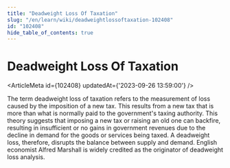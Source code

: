```yaml
---
title: "Deadweight Loss Of Taxation"
slug: "/en/learn/wiki/deadweightlossoftaxation-102408"
id: "102408"
hide_table_of_contents: true
---
```



# Deadweight Loss Of Taxation

<ArticleMeta id={102408} updatedAt={'2023-09-26 13:59:00'} />
<div className='border-solid border-b border-t-0 my-4 border-[var(--ifm-color-gray-300)]' />

The term deadweight loss of taxation refers to the measurement of loss caused by the imposition of a new tax. This results from a new tax that is more than what is normally paid to the government's taxing authority. This theory suggests that imposing a new tax or raising an old one can backfire, resulting in insufficient or no gains in government revenues due to the decline in demand for the goods or services being taxed. A deadweight loss, therefore, disrupts the balance between supply and demand. English economist Alfred Marshall is widely credited as the originator of deadweight loss analysis.
